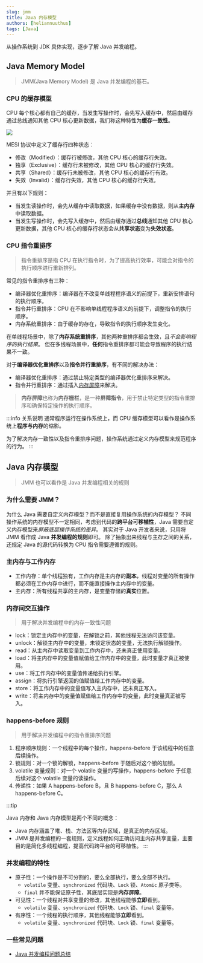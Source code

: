 ```yaml
---
slug: jmm
title: Java 内存模型
authors: [heliannuuthus]
tags: [Java]
---
```


从操作系统到 JDK 具体实现，逐步了解 Java 并发编程。

<!-- truncate -->


## Java Memory Model

> JMM(Java Memory Model) 是 Java 并发编程的基石。

### CPU 的缓存模型

CPU 每个核心都有自己的缓存，当发生写操作时，会先写入缓存中，然后由缓存通过总线通知其他 CPU 核心更新数据，我们称这种特性为**缓存一致性**。

<Flex justifyContent="center">
  <Image src="https://cdn.jsdelivr.net/gh/heliannuuthus/heliannuuthus.github.io@assets/static/img/2024-12-02/CPU的缓存模型-2024-12-02-21-56-53.png" />
</Flex>

MESI 协议中定义了缓存行四种状态：

- 修改（Modified）：缓存行被修改，其他 CPU 核心的缓存行失效。
- 独享（Exclusive）：缓存行未被修改，其他 CPU 核心的缓存行失效。
- 共享（Shared）：缓存行未被修改，其他 CPU 核心的缓存行有效。
- 失效（Invalid）：缓存行失效，其他 CPU 核心的缓存行失效。

并且有以下规则：

- 当发生读操作时，会先从缓存中读取数据，如果缓存中没有数据，则从**主内存**中读取数据。
- 当发生写操作时，会先写入缓存中，然后由缓存通过**总线**通知其他 CPU 核心更新数据，其他 CPU 核心的缓存行状态会从**共享状态**变为**失效状态**。

### CPU 指令重排序

> 指令重排序是指 CPU 在执行指令时，为了提高执行效率，可能会对指令的执行顺序进行重新排列。

常见的指令重排序有三种：

- 编译器优化重排序：编译器在不改变单线程程序语义的前提下，重新安排语句的执行顺序。
- 指令并行重排序：CPU 在不影响单线程程序语义的前提下，调整指令的执行顺序。
- 内存系统重排序：由于缓存的存在，导致指令的执行顺序发生变化。

在单线程场景中，除了**内存系统重排序**，其他两种重排序都会生效，且*不会影响程序的执行结果*。
但在多线程场景中，**任何**指令重排序都可能会导致程序的执行结果不一致。

对于**编译器优化重排序**以及**指令并行重排序**，有不同的解决办法：

- 编译器优化重排序：通过禁止特定类型的编译器优化重排序来解决。
- 指令并行重排序：通过插入[内存屏障](https://en.wikipedia.org/wiki/Memory_barrier)来解决。

> **内存屏障**也称为**内存栅栏**，是一种**屏障指令**，用于禁止特定类型的指令重排序和确保特定操作的执行顺序。

:::info 关系说明
通常程序运行在操作系统上，而 CPU 缓存模型可以看作是操作系统上**程序与内存**的缩影。

为了解决内存一致性以及指令重排序问题，操作系统通过定义内存模型来规范程序的行为。
:::

## Java 内存模型

> JMM 也可以看作是 Java 并发编程相关的规则

### 为什么需要 JMM？

为什么 Java 需要自定义内存模型？而不是直接复用操作系统的内存模型？
不同操作系统的内存模型不一定相同，考虑到代码的**跨平台可移植性**，Java 需要自定义内存模型来*屏蔽底层操作系统的差异*。
其实对于 Java 开发者来说，只用将 JMM 看作成 Java **并发编程的规则**即可。
除了抽象出来线程与主存之间的关系，还规定 Java 的源代码转换为 CPU 指令需要遵循的规则。

### 主内存与工作内存

- 工作内存：单个线程独有，工作内存是主内存的**副本**，线程对变量的所有操作都必须在工作内存中进行，而不能直接操作主内存中的变量。
- 主内存：所有线程共享的主内存，是变量存储的**真实**位置。

### 内存间交互操作

> 用于解决并发编程中的内存一致性问题

- lock：锁定主内存中的变量，在解锁之前，其他线程无法访问该变量。
- unlock：解锁主内存中的变量，未锁定状态的变量，无法执行解锁操作。
- read：从主内存中读取变量到工作内存中，还未真正使用变量。
- load：将主内存中的变量值赋值给工作内存中的变量，此时变量才真正被使用。
- use：将工作内存中的变量值传递给执行引擎。
- assign：将执行引擎返回的值赋值给工作内存中的变量。
- store：将工作内存中的变量值写入主内存中，还未真正写入。
- write：将主内存中的变量值赋值给工作内存中的变量，此时变量真正被写入。

### happens-before 规则

> 用于解决并发编程中的指令重排序问题

1. 程序顺序规则：一个线程中的每个操作，happens-before 于该线程中的任意后续操作。
2. 锁规则：对一个锁的解锁，happens-before 于随后对这个锁的加锁。
3. volatile 变量规则：对一个 volatile 变量的写操作，happens-before 于任意后续对这个 volatile 变量的读操作。
4. 传递性：如果 A happens-before B，且 B happens-before C，那么 A happens-before C。

:::tip

Java 内存和 Java 内存模型是两个不同的概念：

- Java 内存涵盖了堆、栈、方法区等内存区域，是真正的内存区域。
- JMM 是并发编程的一套规则，定义线程如何正确访问主内存共享变量，主要目的是简化多线程编程，提高代码跨平台的可移植性。
  :::

### 并发编程的特性

- 原子性：一个操作是不可分割的，要么全部执行，要么全部不执行。
  - `volatile` 变量、`synchronized` 代码块、`Lock` 锁、`Atomic` 原子类等。
  - `final` 并不能保证原子性，其底层实现是**内存屏障**。
- 可见性：一个线程对共享变量的修改，其他线程能够**立即**看到。
  - `volatile` 变量、`synchronized` 代码块、`Lock` 锁、`final` 变量等。
- 有序性：一个线程的执行顺序，其他线程能够**立即**看到。
  - `volatile` 变量、`synchronized` 代码块、`Lock` 锁、`final` 变量等。

### 一些常见问题

- [Java 并发编程问题总结](./juc.mdx)
